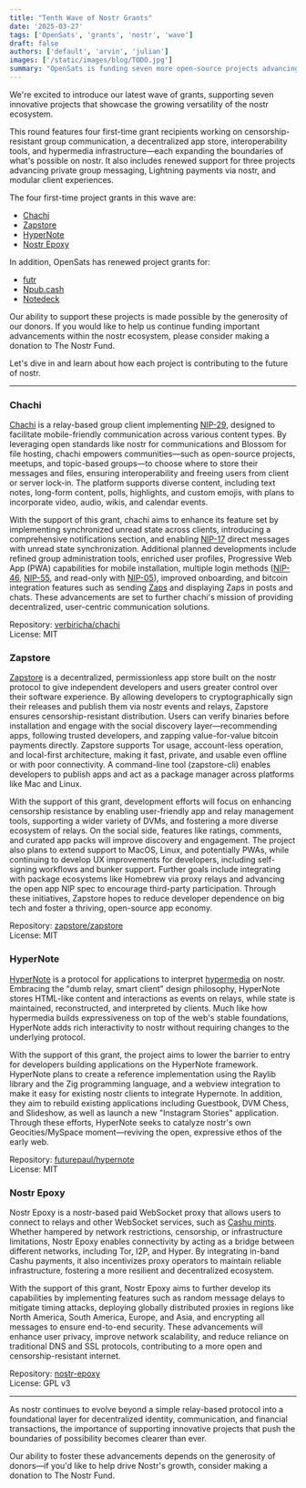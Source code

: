 ```yaml
---
title: "Tenth Wave of Nostr Grants"
date: '2025-03-27'
tags: ['OpenSats', 'grants', 'nostr', 'wave']
draft: false
authors: ['default', 'arvin', 'julian']
images: ['/static/images/blog/TODO.jpg']
summary: "OpenSats is funding seven more open-source projects advancing the nostr ecosystem."
---
```


We're excited to introduce our latest wave of grants, supporting seven
innovative projects that showcase the growing versatility of the nostr
ecosystem.

This round features four first-time grant recipients working on
censorship-resistant group communication, a decentralized app store,
interoperability tools, and hypermedia infrastructure—each expanding the
boundaries of what's possible on nostr. It also includes renewed support for
three projects advancing private group messaging, Lightning payments via nostr,
and modular client experiences.

The four first-time project grants in this wave are:

- [Chachi](#chachi)
- [Zapstore](#zapstore)
- [HyperNote](#hypernote)
- [Nostr Epoxy](#nostr-epoxy)

In addition, OpenSats has renewed project grants for:

- [futr](/blog/7th-wave-of-nostr-grants#futr)
- [Npub.cash](/blog/nostr-grants-july-2024#npubcash)
- [Notedeck](/blog/7th-wave-of-nostr-grants#notedeck)

Our ability to support these projects is made possible by the generosity of our
donors. If you would like to help us continue funding important advancements
within the nostr ecosystem, please consider making a donation to The Nostr Fund.

<center>
    <DonateToNostrFundButton/>
</center>

Let's dive in and learn about how each project is contributing to the future of
nostr.

---

### Chachi
​[Chachi](https://chachi.chat/) is a relay-based group client implementing
[NIP-29](https://github.com/nostr-protocol/nips/blob/master/29.md), designed to
facilitate mobile-friendly communication across various content types. By
leveraging open standards like nostr for communications and Blossom for file
hosting, chachi empowers communities—such as open-source projects, meetups,
and topic-based groups—to choose where to store their messages and files,
ensuring interoperability and freeing users from client or server lock-in. The
platform supports diverse content, including text notes, long-form content,
polls, highlights, and custom emojis, with plans to incorporate video, audio,
wikis, and calendar events.​

With the support of this grant, chachi aims to enhance its feature set by
implementing synchronized unread state across clients, introducing a
comprehensive notifications section, and enabling
[NIP-17](https://github.com/nostr-protocol/nips/blob/master/17.md) direct
messages with unread state synchronization. Additional planned developments
include refined group administration tools, enriched user profiles, Progressive
Web App (PWA) capabilities for mobile installation, multiple login methods
([NIP-46](https://github.com/nostr-protocol/nips/blob/master/46.md),
[NIP-55](https://github.com/nostr-protocol/nips/blob/master/55.md), and
read-only with
[NIP-05](https://github.com/nostr-protocol/nips/blob/master/05.md)), improved
onboarding, and bitcoin integration features such as sending
[Zaps](https://github.com/nostr-protocol/nips/blob/master/57.md) and displaying
Zaps in posts and chats. These advancements are set to further chachi's mission
of providing decentralized, user-centric communication solutions.

Repository: [verbiricha/chachi](https://git.v0l.io/verbiricha/chachi)  
License: MIT

### Zapstore
[Zapstore](https://zapstore.dev/) is a decentralized, permissionless app store
built on the nostr protocol to give independent developers and users greater
control over their software experience. By allowing developers to
cryptographically sign their releases and publish them via nostr events and
relays, Zapstore ensures censorship-resistant distribution. Users can verify
binaries before installation and engage with the social discovery
layer—recommending apps, following trusted developers, and zapping
value-for-value bitcoin payments directly. Zapstore supports Tor usage,
account-less operation, and local-first architecture, making it fast, private,
and usable even offline or with poor connectivity. A command-line tool
(zapstore-cli) enables developers to publish apps and act as a package manager
across platforms like Mac and Linux.

With the support of this grant, development efforts will focus on enhancing
censorship resistance by enabling user-friendly app and relay management tools,
supporting a wider variety of DVMs, and fostering a more diverse ecosystem of
relays. On the social side, features like ratings, comments, and curated app
packs will improve discovery and engagement. The project also plans to extend
support to MacOS, Linux, and potentially PWAs, while continuing to develop UX
improvements for developers, including self-signing workflows and bunker
support. Further goals include integrating with package ecosystems like Homebrew
via proxy relays and advancing the open app NIP spec to encourage third-party
participation. Through these initiatives, Zapstore hopes to reduce developer
dependence on big tech and foster a thriving, open-source app economy.

Repository: [zapstore/zapstore](https://github.com/zapstore/zapstore)  
License: MIT

### HyperNote
[HyperNote](https://www.hypernote.club) is a protocol for applications to
interpret [hypermedia](https://hypermedia.systems/hypermedia-a-reintroduction/)
on nostr. Embracing the "dumb relay, smart client" design philosophy, HyperNote
stores HTML-like content and interactions as events on relays, while state is
maintained, reconstructed, and interpreted by clients. Much like how hypermedia
builds expressiveness on top of the web's stable foundations, HyperNote adds
rich interactivity to nostr without requiring changes to the underlying
protocol.

With the support of this grant, the project aims to lower the barrier to entry
for developers building applications on the HyperNote framework. HyperNote plans
to create a reference implementation using the Raylib library and the Zig
programming language, and a webview integration to make it easy for existing
nostr clients to integrate Hypernote. In addition, they aim to rebuild existing
applications including Guestbook, DVM Chess, and Slideshow, as well as launch a
new "Instagram Stories" application. Through these efforts, HyperNote seeks to
catalyze nostr's own Geocities/MySpace moment—reviving the open, expressive
ethos of the early web.

Repository: [futurepaul/hypernote](https://github.com/futurepaul/hypernote)  
License: MIT

### Nostr Epoxy
Nostr Epoxy is a nostr-based paid WebSocket proxy that allows users to connect
to relays and other WebSocket services, such as [Cashu
mints](https://docs.cashu.space/mints). Whether hampered by network
restrictions, censorship, or infrastructure limitations, Nostr Epoxy enables
connectivity by acting as a bridge between different networks, including Tor,
I2P, and Hyper. By integrating in-band Cashu payments, it also incentivizes
proxy operators to maintain reliable infrastructure, fostering a more resilient
and decentralized ecosystem.

With the support of this grant, Nostr Epoxy aims to further develop its
capabilities by implementing features such as random message delays to mitigate
timing attacks, deploying globally distributed proxies in regions like North
America, South America, Europe, and Asia, and encrypting all messages to ensure
end-to-end security. These advancements will enhance user privacy, improve
network scalability, and reduce reliance on traditional DNS and SSL protocols,
contributing to a more open and censorship-resistant internet.

Repository:
[nostr-epoxy](https://github.com/Origami74/nostr-epoxy-reverse-proxy)  
License: GPL v3

---

As nostr continues to evolve beyond a simple relay-based protocol into a
foundational layer for decentralized identity, communication, and financial
transactions, the importance of supporting innovative projects that push the
boundaries of possibility becomes clearer than ever.

Our ability to foster these advancements depends on the generosity of
donors—if you'd like to help drive Nostr's growth, consider making a donation
to The Nostr Fund.

<center>
    <DonateToNostrFundButton/>
</center>
